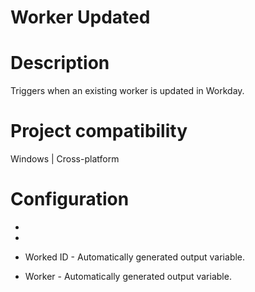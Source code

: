 ﻿# Worker Updated

# Description

Triggers when an existing worker is updated in Workday.

# Project compatibility

Windows | Cross-platform

# Configuration

* 
* 





* Worked ID - Automatically generated output variable.
* Worker - Automatically generated output variable.
